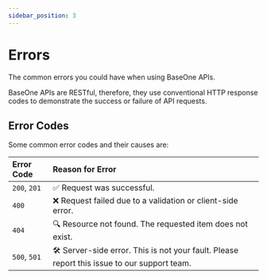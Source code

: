 ```yaml
---
sidebar_position: 3
---
```


# Errors

The common errors you could have when using BaseOne APIs.

BaseOne APIs are RESTful, therefore, they use conventional HTTP response codes to demonstrate the success or failure of API requests.

## Error Codes

Some common error codes and their causes are:

| Error Code   | Reason for Error                                                                            |
| :----------- | :------------------------------------------------------------------------------------------ |
| `200`, `201` | ✅ Request was successful.                                                                  |
| `400`        | ❌ Request failed due to a validation or client-side error.                                 |
| `404`        | 🔍 Resource not found. The requested item does not exist.                                   |
| `500`, `501` | 🛠️ Server-side error. This is not your fault. Please report this issue to our support team. |
